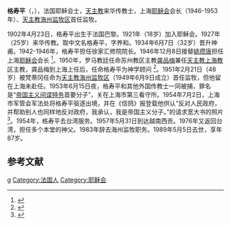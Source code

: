 {{Infobox Person
| name   = 格寿平<br />Fernand Lacretelle
| image     = 
| caption  = 耶穌會傳教士
| birth_date  = 1902年4月23日
| birth_place = {{flagicon|France}}[[法国|法国]]
| death_date  =1989年5月5日
| death_place =
| title          =  
| spouse         =
| parents        =
| occupation     =传教士<br />[[天主教海州监牧区|天主教海州监牧区]]监牧
}}
'''格寿平'''（{{lang|fr|Fernand Lacretelle}}，{{bd|1902年|4月23日|1989年|5月5日|catIdx=L}}），法国耶稣会士，[[天主教|天主教]]来华传教士，上海[[耶稣会|耶稣会]]会长（1946-1953年）、[[天主教海州监牧区|天主教海州监牧区]]首任监牧。

1902年4月23日，格寿平出生于法国巴黎。1921年（18岁）加入耶稣会。1927年（25岁）来华传教。取中文名格寿平，字养和。1934年6月7日（32岁）晋升神甫。1942-1946年，格寿平担任徐家汇修院院长。1946年12月8日接替[[姚缵唐|姚缵唐]]担任上海[[耶稣会|耶稣会]]会长
<ref>{{Cite web |url=http://www.shtong.gov.cn/newsite/node2/node2245/node75195/node75203/node75283/node75297/userobject1ai91951.html |title=上海宗教志 >> 第四编天主教 >> 第二章团体 >> 第一节　耶稣会 |access-date=2019-04-20 |archive-date=2016-03-05 |archive-url=https://web.archive.org/web/20160305034035/http://www.shtong.gov.cn/Newsite/node2/node2245/node75195/node75203/node75283/node75297/userobject1ai91951.html |dead-url=no }}</ref>。1950年，罗马教廷任命苏州教区主教[[龚品梅|龚品梅]]兼任[[天主教上海教区|天主教上海教区]]主教，龚品梅到上海上任后，任命格寿平为神学顾问
<ref>{{Cite web |url=http://www.shtong.gov.cn/newsite/node2/node2245/node75195/node75203/node75283/node75297/userobject1ai91953.html |title=上海宗教志 >> 第四编天主教 >> 第二章团体 >> 第二节　天主教上海教区 |access-date=2019-04-20 |archive-date=2019-04-15 |archive-url=https://web.archive.org/web/20190415132916/http://www.shtong.gov.cn/newsite/node2/node2245/node75195/node75203/node75283/node75297/userobject1ai91953.html |dead-url=no }}</ref>。1951年2月21日（48岁）被梵蒂冈任命为[[天主教海州监牧区|天主教海州监牧区]]（1949年6月9日成立）首任监牧，但他留在上海未赴任。1953年6月15日夜，格寿平和其他外国传教士一同被捕，罪名是“[[帝国主义|帝国主义]][[间谍|间谍]][[特务|特务]]首要分子”，关在上海市第三看守所。1954年7月2日，上海市军管会军法处将格寿平驱逐出境，并在《信鸽》报登载他供认“反对人民政府，并帮助别人也同样地反对政府，我承认，我是帝国主义分子。”的请求宽大书的照片<ref>{{Cite web |url=http://www.shtong.gov.cn/newsite/node2/node2245/node75195/node75203/node75287/node75301/userobject1ai92012.html |title=上海宗教志 >> 第四编天主教 >> 第六章反帝爱国运动和独立自主自办教会 >> 第一节　反帝爱国运动 |access-date=2019-04-20 |archive-date=2019-04-20 |archive-url=https://web.archive.org/web/20190420074139/http://www.shtong.gov.cn/newsite/node2/node2245/node75195/node75203/node75287/node75301/userobject1ai92012.html |dead-url=no }}</ref>。1954年，格寿平去台湾服务。1957年5月31日到达越南西贡。1976年又返回台湾，担任多个本堂的神父。1983年辞去海州监牧职务。1989年5月5日去世，享年87岁。

==参考文献==
<div class="references-small">
<references />
</div>

[[Category:在华天主教传教士|g]]
[[Category:法国人|Category:法国人]]
[[Category:耶稣会|Category:耶稣会]]